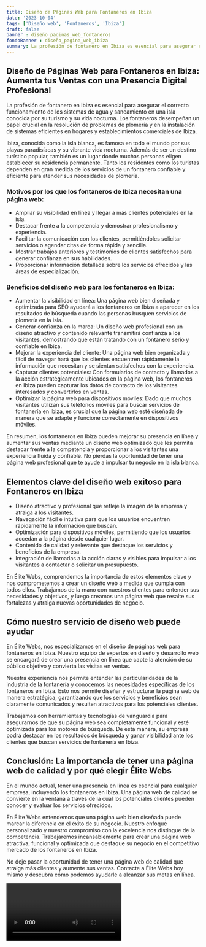 ```yaml
---
title: Diseño de Páginas Web para Fontaneros en Ibiza
date: '2023-10-04'
tags: ['Diseño web', 'Fontaneros', 'Ibiza']
draft: false
banner : diseño_paginas_web_fontaneros
fondoBanner : diseño_pagina_web_ibiza
summary: La profesión de fontanero en Ibiza es esencial para asegurar el correcto funcionamiento de los sistemas de agua y saneamiento en una isla conocida por su turismo y su vida nocturna. Los fontaneros desempeñan un papel crucial en la resolución de problemas de plomería y en la instalación de sistemas eficientes en hogares y establecimientos comerciales de Ibiza.
---
```


## Diseño de Páginas Web para Fontaneros en Ibiza: Aumenta tus Ventas con una Presencia Digital Profesional

La profesión de fontanero en Ibiza es esencial para asegurar el correcto funcionamiento de los sistemas de agua y saneamiento en una isla conocida por su turismo y su vida nocturna. Los fontaneros desempeñan un papel crucial en la resolución de problemas de plomería y en la instalación de sistemas eficientes en hogares y establecimientos comerciales de Ibiza.

Ibiza, conocida como la isla blanca, es famosa en todo el mundo por sus playas paradisíacas y su vibrante vida nocturna. Además de ser un destino turístico popular, también es un lugar donde muchas personas eligen establecer su residencia permanente. Tanto los residentes como los turistas dependen en gran medida de los servicios de un fontanero confiable y eficiente para atender sus necesidades de plomería.

### Motivos por los que los fontaneros de Ibiza necesitan una página web:

- Ampliar su visibilidad en línea y llegar a más clientes potenciales en la isla.
- Destacar frente a la competencia y demostrar profesionalismo y experiencia.
- Facilitar la comunicación con los clientes, permitiéndoles solicitar servicios o agendar citas de forma rápida y sencilla.
- Mostrar trabajos anteriores y testimonios de clientes satisfechos para generar confianza en sus habilidades.
- Proporcionar información detallada sobre los servicios ofrecidos y las áreas de especialización.

### Beneficios del diseño web para los fontaneros en Ibiza:

- Aumentar la visibilidad en línea: Una página web bien diseñada y optimizada para SEO ayudará a los fontaneros en Ibiza a aparecer en los resultados de búsqueda cuando las personas busquen servicios de plomería en la isla.
- Generar confianza en la marca: Un diseño web profesional con un diseño atractivo y contenido relevante transmitirá confianza a los visitantes, demostrando que están tratando con un fontanero serio y confiable en Ibiza.
- Mejorar la experiencia del cliente: Una página web bien organizada y fácil de navegar hará que los clientes encuentren rápidamente la información que necesitan y se sientan satisfechos con la experiencia.
- Capturar clientes potenciales: Con formularios de contacto y llamados a la acción estratégicamente ubicados en la página web, los fontaneros en Ibiza pueden capturar los datos de contacto de los visitantes interesados y convertirlos en ventas.
- Optimizar la página web para dispositivos móviles: Dado que muchos visitantes utilizan sus teléfonos móviles para buscar servicios de fontanería en Ibiza, es crucial que la página web esté diseñada de manera que se adapte y funcione correctamente en dispositivos móviles.

En resumen, los fontaneros en Ibiza pueden mejorar su presencia en línea y aumentar sus ventas mediante un diseño web optimizado que les permita destacar frente a la competencia y proporcionar a los visitantes una experiencia fluida y confiable. No pierdas la oportunidad de tener una página web profesional que te ayude a impulsar tu negocio en la isla blanca.

<GifSeo />

<Cta />

## Elementos clave del diseño web exitoso para Fontaneros en Ibiza

- Diseño atractivo y profesional que refleje la imagen de la empresa y atraiga a los visitantes.
- Navegación fácil e intuitiva para que los usuarios encuentren rápidamente la información que buscan.
- Optimización para dispositivos móviles, permitiendo que los usuarios accedan a la página desde cualquier lugar.
- Contenido de calidad y relevante que destaque los servicios y beneficios de la empresa.
- Integración de llamadas a la acción claras y visibles para impulsar a los visitantes a contactar o solicitar un presupuesto.

En Élite Webs, comprendemos la importancia de estos elementos clave y nos comprometemos a crear un diseño web a medida que cumpla con todos ellos. Trabajamos de la mano con nuestros clientes para entender sus necesidades y objetivos, y luego creamos una página web que resalte sus fortalezas y atraiga nuevas oportunidades de negocio.

## Cómo nuestro servicio de diseño web puede ayudar

En Élite Webs, nos especializamos en el diseño de páginas web para fontaneros en Ibiza. Nuestro equipo de expertos en diseño y desarrollo web se encargará de crear una presencia en línea que capte la atención de su público objetivo y convierta las visitas en ventas.

Nuestra experiencia nos permite entender las particularidades de la industria de la fontanería y conocemos las necesidades específicas de los fontaneros en Ibiza. Esto nos permite diseñar y estructurar la página web de manera estratégica, garantizando que los servicios y beneficios sean claramente comunicados y resulten atractivos para los potenciales clientes.

Trabajamos con herramientas y tecnologías de vanguardia para asegurarnos de que su página web sea completamente funcional y esté optimizada para los motores de búsqueda. De esta manera, su empresa podrá destacar en los resultados de búsqueda y ganar visibilidad ante los clientes que buscan servicios de fontanería en Ibiza.

## Conclusión: La importancia de tener una página web de calidad y por qué elegir Élite Webs

En el mundo actual, tener una presencia en línea es esencial para cualquier empresa, incluyendo los fontaneros en Ibiza. Una página web de calidad se convierte en la ventana a través de la cual los potenciales clientes pueden conocer y evaluar los servicios ofrecidos.

En Élite Webs entendemos que una página web bien diseñada puede marcar la diferencia en el éxito de su negocio. Nuestro enfoque personalizado y nuestro compromiso con la excelencia nos distingue de la competencia. Trabajaremos incansablemente para crear una página web atractiva, funcional y optimizada que destaque su negocio en el competitivo mercado de los fontaneros en Ibiza.

No deje pasar la oportunidad de tener una página web de calidad que atraiga más clientes y aumente sus ventas. Contacte a Élite Webs hoy mismo y descubra cómo podemos ayudarle a alcanzar sus metas en línea.

<Video />

<CtaBot job='Fontaneros' city='Ibiza'/>

<Gmaps query='Ibiza+españa+maps' />